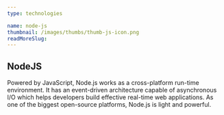 ```yaml
---
type: technologies

name: node-js
thumbnail: /images/thumbs/thumb-js-icon.png
readMoreSlug:
---
```


## NodeJS

Powered by JavaScript, Node.js works as a cross-platform run-time environment. It has an event-driven architecture capable of asynchronous I/O which helps developers build effective real-time web applications. As one of the biggest open-source platforms, Node.js is light and powerful.
